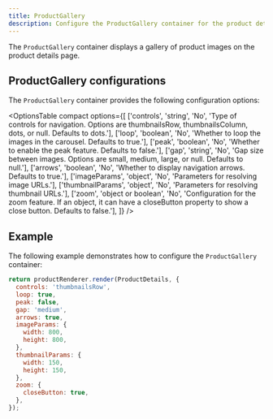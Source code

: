 ```yaml
---
title: ProductGallery
description: Configure the ProductGallery container for the product details page drop-in component.
---
```



The `ProductGallery` container displays a gallery of product images on the product details page.

## ProductGallery configurations

The `ProductGallery` container provides the following configuration options:

<OptionsTable
  compact
  options={[
    ['controls', 'string', 'No', 'Type of controls for navigation. Options are thumbnailsRow, thumbnailsColumn, dots, or null. Defaults to dots.'],
    ['loop', 'boolean', 'No', 'Whether to loop the images in the carousel. Defaults to true.'],
    ['peak', 'boolean', 'No', 'Whether to enable the peak feature. Defaults to false.'],
    ['gap', 'string', 'No', 'Gap size between images. Options are small, medium, large, or null. Defaults to null.'],
    ['arrows', 'boolean', 'No', 'Whether to display navigation arrows. Defaults to true.'],
    ['imageParams', 'object', 'No', 'Parameters for resolving image URLs.'],
    ['thumbnailParams', 'object', 'No', 'Parameters for resolving thumbnail URLs.'],
    ['zoom', 'object or boolean', 'No', 'Configuration for the zoom feature. If an object, it can have a closeButton property to show a close button. Defaults to false.'],
  ]}
/>

## Example

The following example demonstrates how to configure the `ProductGallery` container:

```js
return productRenderer.render(ProductDetails, {
  controls: 'thumbnailsRow',
  loop: true,
  peak: false,
  gap: 'medium',
  arrows: true,
  imageParams: {
    width: 800,
    height: 800,
  },
  thumbnailParams: {
    width: 150,
    height: 150,
  },
  zoom: {
    closeButton: true,
  },
});
```